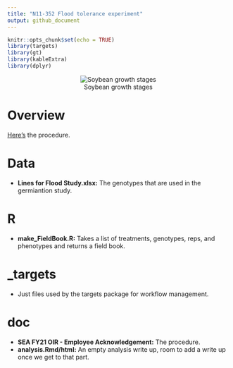 ```yaml
---
title: "N11-352 Flood tolerance experiment"
output: github_document
---
```


```r
knitr::opts_chunk$set(echo = TRUE)
library(targets)
library(gt)
library(kableExtra)
library(dplyr)
```

<center>

![Soybean growth stages](https://prairiecalifornian.com/wp-content/uploads/2015/07/SoybeanGrowthStages-image1.jpg)

</center>


# Overview  

[Here's](https://github.com/jhgille2/FloodExperiment_2021/blob/main/doc/SEA%20FY21%20OIR%20-%20Employee%20Acknowledgment%20Statement%20%20Approval%20Form_Fallen%20Request%2002-25-2021.pdf) the procedure.

# Data  
* **Lines for Flood Study.xlsx:** The genotypes that are used in the germiantion study. 

# R  
* **make_FieldBook.R:** Takes a list of treatments, genotypes, reps, and phenotypes and returns a field book. 

# _targets  
* Just files used by the targets package for workflow management. 

# doc
* **SEA FY21 OIR - Employee Acknowledgement:** The procedure. 
* **analysis.Rmd/html:** An empty analysis write up, room to add a write up once we get to that part.
